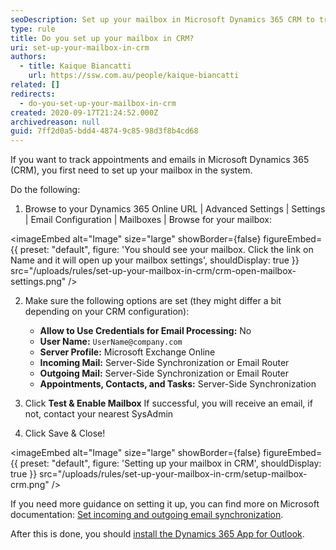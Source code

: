 ```yaml
---
seoDescription: Set up your mailbox in Microsoft Dynamics 365 CRM to track appointments and emails securely.
type: rule
title: Do you set up your mailbox in CRM?
uri: set-up-your-mailbox-in-crm
authors:
  - title: Kaique Biancatti
    url: https://ssw.com.au/people/kaique-biancatti
related: []
redirects:
  - do-you-set-up-your-mailbox-in-crm
created: 2020-09-17T21:24:52.000Z
archivedreason: null
guid: 7ff2d0a5-bdd4-4874-9c85-98d3f8b4cd68
---
```


If you want to track appointments and emails in Microsoft Dynamics 365 (CRM), you first need to set up your mailbox in the system.

Do the following:
1. Browse to your Dynamics 365 Online URL | Advanced Settings | Settings | Email Configuration | Mailboxes | Browse for your mailbox:


<imageEmbed
  alt="Image"
  size="large"
  showBorder={false}
  figureEmbed={{
    preset: "default",
    figure: 'You should see your mailbox. Click the link on Name and it will open up your mailbox settings',
    shouldDisplay: true
  }}
  src="/uploads/rules/set-up-your-mailbox-in-crm/crm-open-mailbox-settings.png"
/>

2. Make sure the following options are set (they might differ a bit depending on your CRM configuration):

   - **Allow to Use Credentials for Email Processing:** No
   - **User Name:** `UserName@company.com`
   - **Server Profile:** Microsoft Exchange Online
   - **Incoming Mail:** Server-Side Synchronization or Email Router
   - **Outgoing Mail:** Server-Side Synchronization or Email Router
   - **Appointments, Contacts, and Tasks:** Server-Side Synchronization

3. Click **Test & Enable Mailbox**
   If successful, you will receive an email, if not, contact your nearest SysAdmin
4. Click Save & Close!


<imageEmbed
  alt="Image"
  size="large"
  showBorder={false}
  figureEmbed={{
    preset: "default",
    figure: 'Setting up your mailbox in CRM',
    shouldDisplay: true
  }}
  src="/uploads/rules/set-up-your-mailbox-in-crm/setup-mailbox-crm.png"
/>

If you need more guidance on setting it up, you can find more on Microsoft documentation: [Set incoming and outgoing email synchronization](https://docs.microsoft.com/en-us/dynamics365/customerengagement/on-premises/admin/set-incoming-outgoing-email-synchronization).

After this is done, you should [install the Dynamics 365 App for Outlook](/dynamics-crm-install-the-dynamics-365-app-for-outlook).